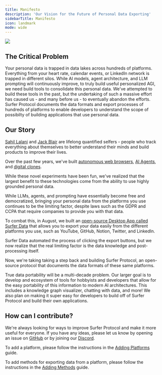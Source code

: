 ```yaml
---
title: Manifesto
description: 'Our Vision for the Future of Personal Data Exporting'
sidebarTitle: Manifesto
icon: landmark
mode: wide
---
```

<img src="/images/CoverImage2.png" />

## The Critical Problem

Your personal data is trapped in data lakes across hundreds of platforms. Everything from your heart rate, calendar events, or LinkedIn network is trapped in different silos. While AI models, agent architecture, and LLM prompting will continuously improve, to truly build useful personalized AGI, we need build tools to consolidate this personal data. We've attempted to build these tools in the past, but the undertaking of such a massive effort has caused us - and many before us - to eventually abandon the efforts. 
 Surfer Protocol documents the data formats and export processes of hundreds of platforms to enable developers to understand the scope of possibilty of building applications that use personal data.

## Our Story

[Sahil Lalani](https://x.com/SahilLalani0) and [Jack Blair](https://www.linkedin.com/in/jackblair876/) are lifelong quantified selfers - people who track everything about themselves to better understand their minds and build products to improve their lives. 

Over the past few years, we've built [autonomous web browsers](https://x.com/JackBlair87/status/1816661898663952404), [AI Agents](https://x.com/cjarrayadev/status/1804932665684238724), and [digital clones](https://x.com/JackBlair87/status/1812249606010658840). 

While these novel experiments have been fun, we've realized that the largest benefit to these technologies come from the ability to use highly grounded personal data.

While LLMs, agents, and prompting have essentially become free and democratized, bringing your personal data from the platforms you use continues to be the limiting factor, despite laws such as the GDPR and CCPA that require companies to provide you with that data.

To combat this, in August, we built an [open-source Desktop App called Surfer Data](https://github.com/CEREBRUS-MAXIMUS/Surfer-Data) that allows you to export your data easily from the different platforms you use, such as YouTube, GitHub, Notion, Twitter, and LinkedIn.

Surfer Data automated the process of clicking the export buttons, but we now realize that the real limiting factor is the data knowledge and post-processing itself.

Now, we're taking taking a step back and building Surfer Protocol, an open-source protocol that documents the data formats of these same platforms.

True data portability will be a multi-decade problem. Our larger goal is to develop and ecosystem of tools for hobbyists and developers that allow for the easy portability of this information to modern AI architectures. This includes a knowledge graph visualizer, chatting with data, and more! We also plan on making it super easy for developers to build off of Surfer Protocol and build their own applications.

## How can I contribute?

We're always looking for ways to improve Surfer Protocol and make it more useful for everyone. If you have any ideas, please let us know by opening an issue on [GitHub](https://github.com/Surfer-Protocol/Protocol/issues) or by joining our [Discord](https://discord.gg/Tjg7pjcFNP).

To add a platform, please follow the instructions in the [Adding Platforms](/platforms/adding/platforms) guide.

To add methods for exporting data from a platform, please follow the instructions in the [Adding Methods](/platforms/adding/methods) guide.